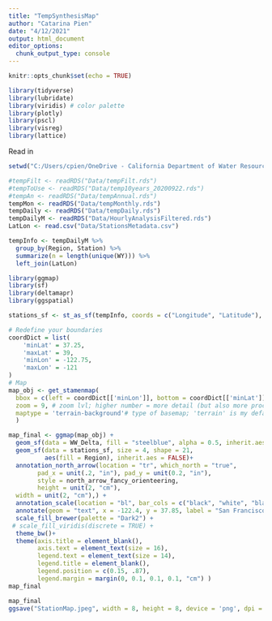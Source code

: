```yaml
---
title: "TempSynthesisMap"
author: "Catarina Pien"
date: "4/12/2021"
output: html_document
editor_options: 
  chunk_output_type: console
---
```


```r
knitr::opts_chunk$set(echo = TRUE)

library(tidyverse)
library(lubridate)
library(viridis) # color palette
library(plotly)
library(pscl)
library(visreg)
library(lattice)
```

Read in 
```r
setwd("C:/Users/cpien/OneDrive - California Department of Water Resources/Work/ClimateChange/R_code/TempSynthesis/")

#tempFilt <- readRDS("Data/tempFilt.rds") 
#tempToUse <- readRDS("Data/temp10years_20200922.rds")
#tempAn <- readRDS("Data/tempAnnual.rds")
tempMon <- readRDS("Data/tempMonthly.rds")
tempDaily <- readRDS("Data/tempDaily.rds")
tempDailyM <- readRDS("Data/HourlyAnalysisFiltered.rds")
LatLon <- read.csv("Data/StationsMetadata.csv")

```

```r
tempInfo <- tempDailyM %>%
  group_by(Region, Station) %>%
  summarize(n = length(unique(WY))) %>%
  left_join(LatLon)

```

```r
library(ggmap)
library(sf)
library(deltamapr)
library(ggspatial)

stations_sf <- st_as_sf(tempInfo, coords = c("Longitude", "Latitude"), crs = 4326)

# Redefine your boundaries
coordDict = list( 
    'minLat' = 37.25,
    'maxLat' = 39,
    'minLon' = -122.75,
    'maxLon' = -121
)
# Map 
map_obj <- get_stamenmap(
  bbox = c(left = coordDict[['minLon']], bottom = coordDict[['minLat']], right = coordDict[['maxLon']], top = coordDict[['maxLat']]), # the bounding box
  zoom = 9, # zoom lvl; higher number = more detail (but also more processing power)
  maptype = 'terrain-background'# type of basemap; 'terrain' is my default, but check help(get_stamenmap) for a full list
  )
```


```r
map_final <- ggmap(map_obj) + 
  geom_sf(data = WW_Delta, fill = "steelblue", alpha = 0.5, inherit.aes = FALSE) + 
  geom_sf(data = stations_sf, size = 4, shape = 21, 
          aes(fill = Region), inherit.aes = FALSE)+
  annotation_north_arrow(location = "tr", which_north = "true", 
        pad_x = unit(.2, "in"), pad_y = unit(0.2, "in"),
        style = north_arrow_fancy_orienteering,
        height = unit(2, "cm"),
  width = unit(2, "cm"),) +
  annotation_scale(location = "bl", bar_cols = c("black", "white", "black", "white"), text_cex = 1.5) +
  annotate(geom = "text", x = -122.4, y = 37.85, label = "San Francisco Bay", fontface = "italic", color = "grey22", size = 5) +
  scale_fill_brewer(palette = "Dark2") +
 # scale_fill_viridis(discrete = TRUE) +
  theme_bw()+
  theme(axis.title = element_blank(),
        axis.text = element_text(size = 16),
        legend.text = element_text(size = 14),
        legend.title = element_blank(),
        legend.position = c(0.15, .87),
        legend.margin = margin(0, 0.1, 0.1, 0.1, "cm") )
map_final
```

```r
map_final
ggsave("StationMap.jpeg", width = 8, height = 8, device = 'png', dpi = 300, bg = "transparent")

```

